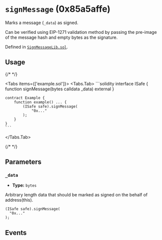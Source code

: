



# `signMessage` (0x85a5affe)



Marks a message (`_data`) as signed.

Can be verified using EIP-1271 validation method by passing the pre-image of the message hash and empty bytes as the signature.




Defined in [`SignMessageLib.sol`](https://github.com/safe-global/safe-smart-account/tree/v1.4.1/contracts/libraries/SignMessageLib.sol#L22).


## Usage

{/* <!-- vale off --> */}

<Tabs items={['example.sol']}>
  <Tabs.Tab>
    ```solidity
    interface ISafe {
        function signMessage(bytes calldata _data) external
    }

    contract Example {
        function example() ... {
            (ISafe safe).signMessage(
                "0x..."
            );
        }
    }
    ```
  </Tabs.Tab>
</Tabs>

{/* <!-- vale on --> */}



## Parameters

### `_data`

  - **Type:** `bytes`

  Arbitrary length data that should be marked as signed on the behalf of address(this).

  ```solidity focus=2
  (ISafe safe).signMessage(
    "0x..."
  );
  ```




## Events

<SignMsg />


